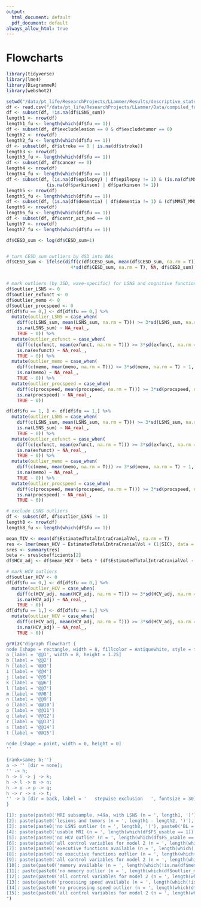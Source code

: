 ```yaml
---
output:
  html_document: default
  pdf_document: default
always_allow_html: true
---
```

# Flowcharts

```r
library(tidyverse)
library(lme4)
library(DiagrammeR)
library(webshot2)

setwd("/data/pt_life/ResearchProjects/LLammer/Results/descriptive_stats/")
df <- read.csv("/data/pt_life/ResearchProjects/LLammer/Data/compiled_full_data.csv")
df <- subset(df, !is.na(df$LSNS_sum)) 
length1 <- nrow(df)
length1_fu <- length(which(df$fu == 1))
df <- subset(df, df$excludelesion == 0 & df$excludetumor == 0) 
length2 <- nrow(df)
length2_fu <- length(which(df$fu == 1))
df <- subset(df, df$stroke == 0 | is.na(df$stroke))
length3 <- nrow(df)
length3_fu <- length(which(df$fu == 1))
df <- subset(df, df$cancer == 0)
length4 <- nrow(df)
length4_fu <- length(which(df$fu == 1))
df <- subset(df, (is.na(df$epilepsy) | df$epilepsy != 1) & (is.na(df$MS) | df$MS != 1) & 
               (is.na(df$parkinson) | df$parkinson != 1)) 
length5 <- nrow(df)
length5_fu <- length(which(df$fu == 1))
df <- subset(df, (is.na(df$dementia) | df$dementia != 1) & (df$MMST_MMST >= 24 | (is.na(df$MMST_MMST) & (df$outlier_CERAD == 0)))) 
length6 <- nrow(df)
length6_fu <- length(which(df$fu == 1))
df <- subset(df, df$centr_act_med == 0) 
length7 <- nrow(df)
length7_fu <- length(which(df$fu == 1))

df$CESD_sum <- log(df$CESD_sum+1)


# turn CESD_sum outliers by 4SD into NAs
df$CESD_sum <- ifelse(diff(c(df$CESD_sum, mean(df$CESD_sum, na.rm = T))) >= 
                        4*sd(df$CESD_sum, na.rm = T), NA, df$CESD_sum)


# mark outliers (by 3SD, wave-specific) for LSNS and cognitive functions
df$outlier_LSNS <- 0
df$outlier_exfunct <- 0
df$outlier_memo <- 0
df$outlier_procspeed <- 0
df[df$fu == 0,] <- df[df$fu == 0,] %>%
  mutate(outlier_LSNS = case_when(
    diff(c(LSNS_sum, mean(LSNS_sum, na.rm = T))) >= 3*sd(LSNS_sum, na.rm = T) ~ 1,
    is.na(LSNS_sum) ~ NA_real_,
    TRUE ~ 0)) %>%
  mutate(outlier_exfunct = case_when(
    diff(c(exfunct, mean(exfunct, na.rm = T))) >= 3*sd(exfunct, na.rm = T) ~ 1,
    is.na(exfunct) ~ NA_real_,
    TRUE ~ 0)) %>%  
  mutate(outlier_memo = case_when(
    diff(c(memo, mean(memo, na.rm = T))) >= 3*sd(memo, na.rm = T) ~ 1,
    is.na(memo) ~ NA_real_,
    TRUE ~ 0)) %>% 
  mutate(outlier_procspeed = case_when(
    diff(c(procspeed, mean(procspeed, na.rm = T))) >= 3*sd(procspeed, na.rm = T) ~ 1,
    is.na(procspeed) ~ NA_real_,
    TRUE ~ 0)) 

df[df$fu == 1, ] <- df[df$fu == 1,] %>%
  mutate(outlier_LSNS = case_when(
    diff(c(LSNS_sum, mean(LSNS_sum, na.rm = T))) >= 3*sd(LSNS_sum, na.rm = T) ~ 1,
    is.na(LSNS_sum) ~ NA_real_,
    TRUE ~ 0)) %>%
  mutate(outlier_exfunct = case_when(
    diff(c(exfunct, mean(exfunct, na.rm = T))) >= 3*sd(exfunct, na.rm = T) ~ 1,
    is.na(exfunct) ~ NA_real_,
    TRUE ~ 0)) %>%  
  mutate(outlier_memo = case_when(
    diff(c(memo, mean(memo, na.rm = T))) >= 3*sd(memo, na.rm = T) ~ 1,
    is.na(memo) ~ NA_real_,
    TRUE ~ 0)) %>% 
  mutate(outlier_procspeed = case_when(
    diff(c(procspeed, mean(procspeed, na.rm = T))) >= 3*sd(procspeed, na.rm = T) ~ 1,
    is.na(procspeed) ~ NA_real_,
    TRUE ~ 0))

# exclude LSNS outliers
df <- subset(df, df$outlier_LSNS != 1) 
length8 <- nrow(df)
length8_fu <- length(which(df$fu == 1))

mean_TIV <- mean(df$EstimatedTotalIntraCranialVol, na.rm = T)
res <- lmer(mean_HCV ~ EstimatedTotalIntraCranialVol + (1|SIC), data = df, REML = F, na.action = na.omit)
sres <- summary(res)
beta <- sres$coefficients[2]
df$HCV_adj <- df$mean_HCV - beta * (df$EstimatedTotalIntraCranialVol - mean_TIV)

# mark HCV outliers
df$outlier_HCV <- 0
df[df$fu == 0,] <- df[df$fu == 0,] %>%
  mutate(outlier_HCV = case_when(
    diff(c(HCV_adj, mean(HCV_adj, na.rm = T))) >= 3*sd(HCV_adj, na.rm = T) ~ 1,
    is.na(HCV_adj) ~ NA_real_,
    TRUE ~ 0))
df[df$fu == 1,] <- df[df$fu == 1,] %>%
  mutate(outlier_HCV = case_when(
    diff(c(HCV_adj, mean(HCV_adj, na.rm = T))) >= 3*sd(HCV_adj, na.rm = T) ~ 1,
    is.na(HCV_adj) ~ NA_real_,
    TRUE ~ 0))
```

```r
grViz("digraph flowchart {
node [shape = rectangle, width = 8, fillcolor = Antiquewhite, style = filled, fontsize = 30]
a [label = '@@1', width = 8, height = 1.25]
b [label = '@@2']
h [label = '@@3']
i [label = '@@4']
j [label = '@@5']
k [label = '@@6']
l [label = '@@7']
m [label = '@@8']
n [label = '@@9']
o [label = '@@10']
p [label = '@@11']
q [label = '@@12']
r [label = '@@13']
s [label = '@@14']
t [label = '@@15']

node [shape = point, width = 0, height = 0]
''

{rank=same; b;''}
a -> '' [dir = none];
'' -> h;
h -> i -> j -> k;
h -> l -> m -> n;
h -> o -> p -> q; 
h -> r -> s -> t;
'' -> b [dir = back, label = '   stepwise exclusion   ', fontsize = 30]
}

[1]: paste(paste0('MRI subsample, >49a, with LSNS (n = ', length1, ')'), paste0('BL = ', length1 - length1_fu, '  |  ', 'FU = ', length1_fu), sep = '\\n')
[2]: paste(paste0('lesions and tumors (n = ', length1 - length2, ')'), paste0('BL = ', (length1 - length1_fu) - (length2 - length2_fu), '  |  ', 'FU = ', length1_fu - length2_fu), paste0('history of stroke (n = ', length2 -length3, ')'), paste0('BL = ', (length2 - length2_fu) - (length3 - length3_fu), '  | ', 'FU = ', length2_fu - length3_fu), paste0('recent cancer treatment (n = ', length3 - length4, ')'), paste0('BL = ', (length3 - length3_fu) - (length4 - length4_fu), '  | ', 'FU = ', length3_fu - length4_fu), paste0('neurological diseases (n = ', length4 -length5, ')'), paste0('BL = ', (length4 - length4_fu) - (length5 - length5_fu), '  | ', 'FU = ', length4_fu - length5_fu), paste0('cognitive impairement (n = ', length5 - length6, ')'), paste0('BL = ', (length5 - length5_fu) - (length6 - length6_fu), '  | ', 'FU = ', length5_fu - length6_fu), paste0('centrally active medication (n = ', length6 - length7, ')'), paste0('BL = ', (length6 - length6_fu) - (length7 - length7_fu), '  | ', 'FU = ', length6_fu - length7_fu), sep = '\\n')
[3]: paste(paste0('no LSNS outlier (n = ', length8, ')'), paste0('BL = ', length8 - length8_fu, '  |  ', 'FU = ', length8_fu), sep = '\\n')
[4]: paste(paste0('usable MRI (n = ', length(which(df$FS_usable == 1)) , ')'), paste0('BL = ', length(which(df$FS_usable == 1 & df$ fu == 0)), '   |  ', 'FU = ', length(which(df$FS_usable == 1 & df$fu == 1))), sep = '\\n')
[5]: paste(paste0('no HCV outlier (n = ', length(which(df$FS_usable == 1 & df$outlier_HCV != 1)), ')'), paste0('BL = ', length(which(df$FS_usable == 1 & df$outlier_HCV != 1 & df$fu == 0)), '  |  ', 'FU = ', length(which(df$FS_usable == 1 & df$outlier_HCV != 1 & df$fu == 1))), sep = '\\n')
[6]: paste(paste0('all control variables for model 2 (n = ', length(which(df$FS_usable == 1 & df$outlier_HCV != 1 & !is.na(df$CESD_sum))), ')'), paste0('BL = ', length(which(df$FS_usable == 1 & df$outlier_HCV != 1 & !is.na(df$CESD_sum) & df$fu == 0)), '  |  ', 'FU = ', length(which(df$FS_usable == 1 & df$outlier_HCV != 1 & !is.na(df$CESD_sum) & df$fu == 1))), sep = '\\n')
[7]: paste(paste0('executive functions available (n = ', length(which(!is.na(df$exfunct))), ')'), paste0('BL = ', length(which(!is.na(df$exfunct) & df$ fu == 0)), '  |  ', 'FU = ', length(which(!is.na(df$exfunct) & df$fu == 1))), sep = '\\n')
[8]: paste(paste0('no executive functions outlier (n = ', length(which(df$outlier_exfunct != 1)), ')'), paste0('BL = ', length(which(df$outlier_exfunct != 1 & df$fu == 0)), '  |  ', 'FU = ', length(which(df$outlier_exfunct != 1 & df$fu == 1))), sep = '\\n')
[9]: paste(paste0('all control variables for model 2 (n = ', length(which(df$outlier_exfunct != 1 & !is.na(df$CESD_sum))), ')'), paste0('BL = ', length(which(df$outlier_exfunct != 1 & !is.na(df$CESD_sum) & df$ fu == 0)), '  |  ', 'FU = ', length(which(df$outlier_exfunct != 1 & !is.na(df$CESD_sum) & df$fu == 1))), sep = '\\n')
[10]: paste(paste0('memory available (n = ', length(which(!is.na(df$memo))), ')'), paste0('BL = ', length(which(!is.na(df$memo) & df$fu == 0)), '  |  ', 'FU = ', length(which(!is.na(df$memo) & df$fu == 1))), sep = '\\n')
[11]: paste(paste0('no memory outlier (n = ', length(which(df$outlier_memo != 1)), ')'), paste0('BL = ', length(which(df$outlier_memo != 1 & df$ fu == 0)), '  |  ', 'FU = ', length(which(df$outlier_memo != 1 & df$ fu == 1))), sep = '\\n')
[12]: paste(paste0('all control variables for model 2 (n = ', length(which(df$outlier_memo != 1 & !is.na(df$CESD_sum))), ')'), paste0('BL = ', length(which(df$outlier_memo != 1 & !is.na(df$CESD_sum) & df$fu == 0)), '  |  ', 'FU = ', length(which(df$outlier_memo != 1 & !is.na(df$CESD_sum) & df$fu == 1))), sep = '\\n')
[13]: paste(paste0('processing speed available (n = ', length(which(!is.na(df$procspeed))), ')'), paste0('BL = ', length(which(!is.na(df$procspeed) & df$fu == 0)), '  |  ', 'FU = ', length(which(!is.na(df$procspeed) & df$fu == 1))), sep = '\\n')
[14]: paste(paste0('no processing speed outlier (n = ', length(which(df$outlier_procspeed != 1)), ')'), paste0('BL = ', length(which(df$outlier_procspeed != 1 & df$ fu == 0)), '  |  ', 'FU = ', length(which(df$outlier_procspeed != 1 & df$ fu == 1))), sep = '\\n')
[15]: paste(paste0('all control variables for model 2 (n = ', length(which(df$outlier_procspeed != 1 & !is.na(df$CESD_sum))), ')'), paste0('BL = ', length(which(df$outlier_procspeed != 1 & !is.na(df$CESD_sum) & df$fu == 0)), '  |  ', 'FU = ', length(which(df$outlier_procspeed != 1 & !is.na(df$CESD_sum) & df$fu == 1))), sep = '\\n')
")
```

